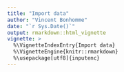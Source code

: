 ```yaml
---
title: "Import data"
author: "Vincent Bonhomme"
date: "`r Sys.Date()`"
output: rmarkdown::html_vignette
vignette: >
  %\VignetteIndexEntry{Import data}
  %\VignetteEngine{knitr::rmarkdown}
  %\usepackage[utf8]{inputenc}
---
```



